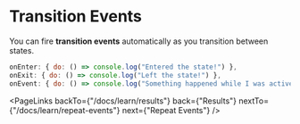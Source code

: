 # Transition Events

You can fire **transition events** automatically as you transition between states.

```jsx
onEnter: { do: () => console.log("Entered the state!") },
onExit: { do: () => console.log("Left the state!") },
onEvent: { do: () => console.log("Something happened while I was active!") }
```

<PageLinks
  backTo={"/docs/learn/results"}
  back={"Results"}
  nextTo={"/docs/learn/repeat-events"}
  next={"Repeat Events"}
/>
